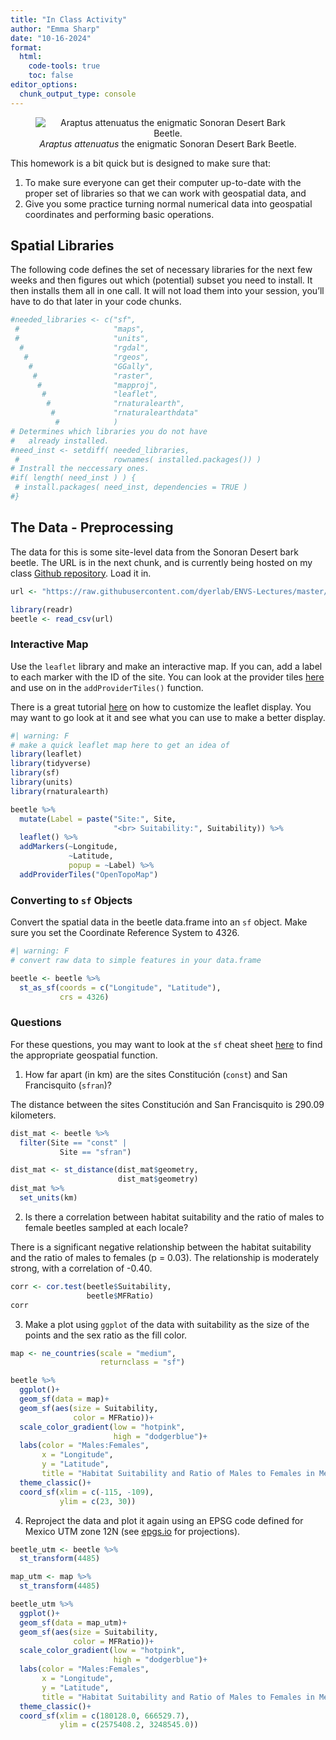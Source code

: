 ```yaml
---
title: "In Class Activity"
author: "Emma Sharp"
date: "10-16-2024"
format: 
  html:
    code-tools: true
    toc: false
editor_options: 
  chunk_output_type: console
---
```


<center>
![*Araptus attenuatus* the enigmatic Sonoran Desert Bark Beetle.](https://live.staticflickr.com/65535/50441339417_74e04216fa_w_d.jpg)
</center>


This homework is a bit quick but is designed to make sure that:

1. To make sure everyone can get their computer up-to-date with the proper set of libraries so that we can work with geospatial data, and
2. Give you some practice turning normal numerical data into geospatial coordinates and performing basic operations.

## Spatial Libraries

The following code defines the set of necessary libraries for the next few weeks and then figures out which (potential) subset you need to install. It then installs them all in one call.  It will not load them into your session, you'll have to do that later in your code chunks.

```r
#needed_libraries <- c("sf",
 #                     "maps",
 #                     "units",
  #                    "rgdal",
   #                   "rgeos",
    #                  "GGally",
     #                 "raster",
      #                "mapproj",
       #               "leaflet",
        #              "rnaturalearth",
         #             "rnaturalearthdata"
          #            )
# Determines which libraries you do not have
#   already installed.
#need_inst <- setdiff( needed_libraries, 
 #                     rownames( installed.packages()) )
# Instrall the neccessary ones.
#if( length( need_inst ) ) {
 # install.packages( need_inst, dependencies = TRUE )
#}
```



## The Data - Preprocessing

The data for this is some site-level data from the Sonoran Desert bark beetle.  The URL is in the next chunk, and is currently being hosted on my class [Github repository](https://github.com/dyerlab/ENVS-Lectures).  Load it in.

```r
url <- "https://raw.githubusercontent.com/dyerlab/ENVS-Lectures/master/data/Araptus_Disperal_Bias.csv"

library(readr)
beetle <- read_csv(url)
```


### Interactive Map

Use the `leaflet` library and make an interactive map.  If you can, add a label to each marker with the ID of the site.  You can look at the provider tiles [here](https://leaflet-extras.github.io/leaflet-providers/preview/) and use on in the `addProviderTiles()` function. 

There is a great tutorial [here](https://rstudio.github.io/leaflet/map_widget.html) on how to customize the leaflet display.  You may want to go look at it and see what you can use to make a better display.

```r
#| warning: F
# make a quick leaflet map here to get an idea of 
library(leaflet)
library(tidyverse)
library(sf)
library(units)
library(rnaturalearth)

beetle %>% 
  mutate(Label = paste("Site:", Site,
                       "<br> Suitability:", Suitability)) %>% 
  leaflet() %>% 
  addMarkers(~Longitude, 
             ~Latitude,
             popup = ~Label) %>% 
  addProviderTiles("OpenTopoMap")
```

### Converting to `sf` Objects

Convert the spatial data in the beetle data.frame into an `sf` object.  Make sure you set the Coordinate Reference System to $4326$.


```r
#| warning: F
# convert raw data to simple features in your data.frame

beetle <- beetle %>% 
  st_as_sf(coords = c("Longitude", "Latitude"),
           crs = 4326)
```


### Questions

For these questions, you may want to look at the `sf` cheat sheet [here](https://github.com/rstudio/cheatsheets/raw/main/sf.pdf) to find the appropriate geospatial function.

1. How far apart (in km) are the sites Constitución (`const`) and San Francisquito (`sfran`)?  

The distance between the sites Constitución and San Francisquito is 290.09 kilometers.

```r
dist_mat <- beetle %>% 
  filter(Site == "const" |
           Site == "sfran")

dist_mat <- st_distance(dist_mat$geometry,
                        dist_mat$geometry)
dist_mat %>% 
  set_units(km)
```


2. Is there a correlation between habitat suitability and the ratio of males to female beetles sampled at each locale?  

There is a significant negative relationship between the habitat suitability and the ratio of males to females (p = 0.03).  The relationship is moderately strong, with a correlation of -0.40.

```r
corr <- cor.test(beetle$Suitability,
                 beetle$MFRatio)
corr
```

3. Make a plot using `ggplot` of the data with suitability as the size of the points and the sex ratio as the fill color.

```r
map <- ne_countries(scale = "medium",
                    returnclass = "sf") 

beetle %>% 
  ggplot()+
  geom_sf(data = map)+
  geom_sf(aes(size = Suitability,
              color = MFRatio))+
  scale_color_gradient(low = "hotpink",
                       high = "dodgerblue")+
  labs(color = "Males:Females",
       x = "Longitude",
       y = "Latitude",
       title = "Habitat Suitability and Ratio of Males to Females in Mexico")+
  theme_classic()+
  coord_sf(xlim = c(-115, -109),
           ylim = c(23, 30))
```

4. Reproject the data and plot it again using an EPSG code defined for Mexico UTM zone 12N (see [epgs.io](https://epsg.io) for projections).

```r
beetle_utm <- beetle %>% 
  st_transform(4485)

map_utm <- map %>% 
  st_transform(4485)

beetle_utm %>% 
  ggplot()+
  geom_sf(data = map_utm)+
  geom_sf(aes(size = Suitability,
              color = MFRatio))+
  scale_color_gradient(low = "hotpink",
                       high = "dodgerblue")+
  labs(color = "Males:Females",
       x = "Longitude",
       y = "Latitude",
       title = "Habitat Suitability and Ratio of Males to Females in Mexico")+
  theme_classic()+
  coord_sf(xlim = c(180128.0, 666529.7),
           ylim = c(2575408.2, 3248545.0))
```

